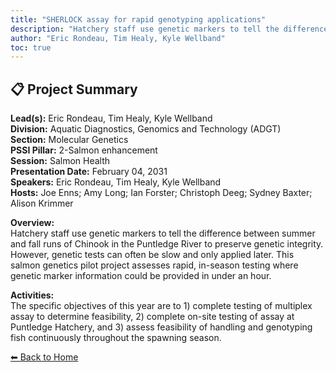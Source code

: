 ```yaml
---
title: "SHERLOCK assay for rapid genotyping applications"
description: "Hatchery staff use genetic markers to tell the difference between summer and fall runs of Chinook in the Puntledge River to preserve genetic integrity. However, genetic tests can often be slow and only applied later. This salmon genetics pilot project assesses rapid, in-season testing where genetic marker information could be provided in under an hour."
author: "Eric Rondeau, Tim Healy, Kyle Wellband"
toc: true
---
```


## 📋 Project Summary

**Lead(s):** Eric Rondeau, Tim Healy, Kyle Wellband  
**Division:** Aquatic Diagnostics, Genomics and Technology (ADGT)  
**Section:** Molecular Genetics  
**PSSI Pillar:** 2-Salmon enhancement  
**Session:** Salmon Health  
**Presentation Date:** February 04, 2031  
**Speakers:** Eric Rondeau, Tim Healy, Kyle Wellband  
**Hosts:** Joe Enns; Amy Long; Ian Forster; Christoph Deeg; Sydney Baxter; Alison Krimmer  

**Overview:**  
Hatchery staff use genetic markers to tell the difference between summer and fall runs of Chinook in the Puntledge River to preserve genetic integrity. However, genetic tests can often be slow and only applied later. This salmon genetics pilot project assesses rapid, in-season testing where genetic marker information could be provided in under an hour.   

**Activities:**  
The specific objectives of this year are to 1) complete testing of multiplex assay to determine feasibility, 2) complete on-site testing of assay at Puntledge Hatchery, and 3) assess feasibility of handling and genotyping fish continuously throughout the spawning season.

[⬅ Back to Home](../index.qmd)
